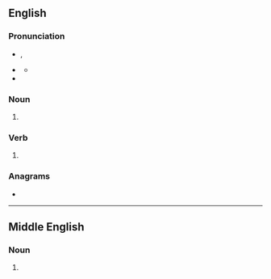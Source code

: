 ==English==

===Pronunciation===
* {{a|GA}} {{enPR|strōks}}, {{IPA|en|/stɹoʊks/}}
* {{a|RP}} {{IPA|en|/stɹəʊks/}}
** {{audio|en|LL-Q1860 (eng)-Vealhurl-strokes.wav|Audio (UK)}}
* {{rhymes|en|əʊks}}

===Noun===
{{head|en|noun form}}

# {{plural of|en|stroke}}

===Verb===
{{head|en|verb form}}

# {{en-third-person singular of|stroke}}

===Anagrams===
* {{anagrams|en|a=ekorsst|Kosters|Stokers|stokers}}

----

==Middle English==

===Noun===
{{head|enm|noun plural form}}

# {{plural of|enm|stroke}}